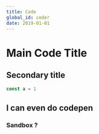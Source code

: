 ```yaml
---
title: Code
global_id: coder
date: 2019-01-01
---
```


# Main Code Title

## Secondary title

```js
const a = 1
```

## I can even do codepen

<Pen />

### Sandbox ?

<Sandbox />
